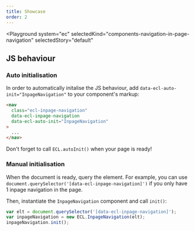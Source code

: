 ```yaml
---
title: Showcase
order: 2
---
```



<Playground
  system="ec"
  selectedKind="components-navigation-in-page-navigation"
  selectedStory="default"
>
  <InpageNavigationExample />
</Playground>

## JS behaviour

### Auto initialisation

In order to automatically initalise the JS behaviour, add `data-ecl-auto-init="InpageNavigation"` to your component's markup:

```html
<nav
  class="ecl-inpage-navigation"
  data-ecl-inpage-navigation
  data-ecl-auto-init="InpageNavigation"
>
  ...
</nav>
```

Don't forget to call `ECL.autoInit()` when your page is ready!

### Manual initialisation

When the document is ready, query the element. For example, you can use `document.querySelector('[data-ecl-inpage-navigation]')` if you only have 1 inpage navigation in the page.

Then, instantiate the `InpageNavigation` component and call `init()`:

```js
var elt = document.querySelector('[data-ecl-inpage-navigation]');
var inpageNavigation = new ECL.InpageNavigation(elt);
inpageNavigation.init();
```
